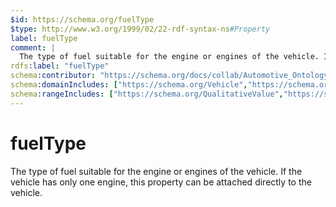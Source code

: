 ```yaml
---
$id: https://schema.org/fuelType
$type: http://www.w3.org/1999/02/22-rdf-syntax-ns#Property
label: fuelType
comment: |
  The type of fuel suitable for the engine or engines of the vehicle. If the vehicle has only one engine, this property can be attached directly to the vehicle.
rdfs:label: "fuelType"
schema:contributor: "https://schema.org/docs/collab/Automotive_Ontology_Working_Group"
schema:domainIncludes: ["https://schema.org/Vehicle","https://schema.org/EngineSpecification"]
schema:rangeIncludes: ["https://schema.org/QualitativeValue","https://schema.org/URL","https://schema.org/Text"]
---
```


# fuelType

The type of fuel suitable for the engine or engines of the vehicle. If the vehicle has only one engine, this property can be attached directly to the vehicle.

